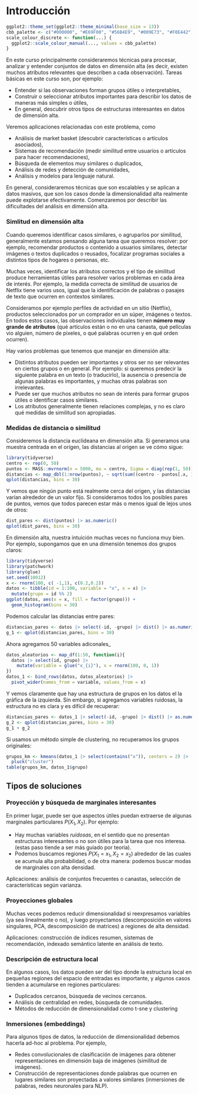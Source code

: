 # Introducción {#intro}


```r
ggplot2::theme_set(ggplot2::theme_minimal(base_size = 13))
cbb_palette <- c("#000000", "#E69F00", "#56B4E9", "#009E73", "#F0E442", "#0072B2", "#D55E00", "#CC79A7")
scale_colour_discrete <- function(...) {
  ggplot2::scale_colour_manual(..., values = cbb_palette)
}
```

En este curso principalmente consideraremos técnicas para procesar, analizar y entender conjuntos de datos en dimensión alta (es decir, existen muchos atributos relevantes
que describen a cada observación). Tareas básicas en este curso son, por ejemplo:

- Entender si las observaciones forman grupos útiles o interpretables,
- Construir o seleccionar atributos importantes para describir los datos de maneras
más simples o útiles,
- En general, descubrir otros tipos de estructuras interesantes en datos de dimensión alta.

Veremos aplicaciones relacionadas con este problema, como

- Análisis de market basket (descubrir características o artículos asociados),
- Sistemas de recomendación (medir similitud entre usuarios o artículos para hacer recomendaciones),
- Búsqueda de elementos muy similares o duplicados,
- Análisis de redes y detección de comunidades,
- Análisis y modelos para lenguaje natural.

En general, consideraremos técnicas que son escalables y se aplican a datos masivos, que son los casos donde la dimensionalidad alta realmente puede explotarse efectivamente. Comenzaremos por describir las dificultades del análisis en dimensión alta.

### Simlitud en dimensión alta {-}

Cuando queremos identificar casos similares, o agruparlos por similitud, generalmente
estamos pensando alguna tarea que queremos resolver: por ejemplo, recomendar
productos o contenido a usuarios similares, detectar imágenes o textos duplicados o
reusados, focalizar programas sociales a distintos tipos de hogares o personas, etc.

Muchas veces, identificar los atributos correctos y el tipo de similitud produce
herramientas útiles para resolver varios problemas en cada área de interés. Por ejemplo,
la medida correcta de similitud de usuarios de Netflix tiene varios usos, igual que la
identificación de palabras o pasajes de texto que ocurren en contextos similares.

Consideramos por ejemplo perfiles de actividad en un sitio (Netflix), productos
seleccionados por un comprador en un súper, imágenes o textos. En todos estos casos, las
observaciones individuales tienen **número muy grande
de atributos** (qué artículos están o no en una canasta, qué
películas vio alguien, número de pixeles, o qué palabras ocurren y en qué orden 
ocurren).

Hay varios problemas que tenemos que manejar en dimensión alta:

- Distintos atributos pueden ser importantes y otros ser no
ser relevantes en ciertos grupos o en general. 
Por ejemplo: si queremos predecir la siguiente palabra en un texto
(o traducirlo), la ausencia o presencia de algunas palabras es importantes, y muchas otras palabras son irrelevantes.
- Puede ser que muchos atributos no sean de interés para formar grupos útiles o identificar casos similares.
- Los atributos generalmente tienen relaciones complejas, y no es claro qué medidas de
similitud son apropiadas.


### Medidas de distancia o similitud {-}

Consideremos la distancia euclideana en dimensión alta. Si generamos una muestra
centrada en el origen, las distancias al origen se ve cómo sigue:

```r
library(tidyverse)
centro <- rep(0, 50)
puntos <- MASS::mvrnorm(n = 5000, mu = centro, Sigma = diag(rep(1, 50)))
distancias <- map_dbl(1:nrow(puntos), ~ sqrt(sum((centro - puntos[.x, ])^2)))
qplot(distancias, bins = 30) 
```

Y vemos que ningún punto está realmente cerca del origen, y las distancias varían
alrededor de un valor fijo. Si consideramos todos los posibles pares de puntos,
vemos que todos parecen estar más o menos igual de lejos unos de otros:

```r
dist_pares <- dist(puntos) |> as.numeric()
qplot(dist_pares, bins = 30)
```

En dimensión alta, nuestra intuición muchas veces no funciona muy bien. Por ejemplo, supongamos que en una dimensión tenemos dos grupos claros:

```r
library(tidyverse)
library(patchwork)
library(glue)
set.seed(10012)
x <- rnorm(100, c( -1,1), c(0.2,0.2))
datos <- tibble(id = 1:100, variable = "x", x = x) |> 
  mutate(grupo = id %% 2)
ggplot(datos, aes(x = x, fill = factor(grupo))) + 
  geom_histogram(bins = 30)
```

Podemos calcular las distancias entre pares:

```r
distancias_pares <- datos |> select(-id, -grupo) |> dist() |> as.numeric()
g_1 <- qplot(distancias_pares, bins = 30)
```

Ahora agregamos 50 variables adiconales_

```r
datos_aleatorios <- map_df(1:50, function(i){
  datos |> select(id, grupo) |> 
    mutate(variable = glue("x_{i}"), x = rnorm(100, 0, 1))
})
datos_1 <- bind_rows(datos, datos_aleatorios) |> 
  pivot_wider(names_from = variable, values_from = x)
```

Y vemos claramente que hay una estructura de grupos en los datos el la gráfica
de la izquierda. Sin embargo,
si agregamos variables ruidosas, la estructura no es clara y es difícil
de recuperar:

```r
distancias_pares <- datos_1 |> select(-id, -grupo) |> dist() |> as.numeric()
g_2 <- qplot(distancias_pares, bins = 30)
g_1 + g_2
```

Si usamos un método simple de clustering, no recuperamos los grupos originales:

```r
grupos_km <- kmeans(datos_1 |> select(contains("x")), centers = 2) |> 
  pluck("cluster")
table(grupos_km, datos_1$grupo)
```

## Tipos de soluciones {-}

### Proyección y búsqueda de marginales interesantes {-}

En primer lugar, puede ser que aspectos útiles puedan extraerse de algunas
marginales particulares $P(X_1, X_2)$. Por ejemplo:

- Hay muchas variables *ruidosas*, en el sentido que no presentan
estructuras interesantes o no son útiles para la tarea que nos interesa.
(estas paso tiende a ser más guiado por teoría).
- Podemos buscamos regiones $P(X_1 = x_1, X_2 = x_2)$ alrededor de las cuales
se acumula alta probabilidad, o de otra manera: podemos buscar modas de
marginales con alta densidad.

Aplicaciones: análisis de conjuntos frecuentes o canastas, selección 
de características según varianza.


### Proyecciones globales {-}

Muchas veces podemos reducir dimensionalidad si reexpresamos
variables (ya sea linealmente o no), y luego proyectamos 
(descomposición en valores singulares, PCA, descomposición de matrices) a
regiones de alta densidad.

Aplicaciones: construcción de índices resumen, sistemas
de recomendación, indexado semántico latente en análisis de texto.

### Descripción de estructura local {-}

En algunos casos, los datos pueden ser del tipo donde la estructura local
en pequeñas regiones del espacio de entradas es importante, y algunos casos
tienden a acumularse en regiones particulares:

- Duplicados cercanos, búsqueda de vecinos cercanos.
- Análisis de centralidad en redes, búsqueda de comunidades.
- Métodos de reducción de dimensionalidad como t-sne y clustering 

### Inmersiones (embeddings) {-}

Para algunos tipos de datos, la reducción de dimensionalidad debemos
hacerla ad-hoc al problema. Por ejemplo,

- Redes convolucionales de clasificación de imágenes
para obtener representaciones en dimensión baja
de imágenes (similitud de imágenes).
- Construcción de representaciones donde palabras que ocurren en lugares similares
son proyectadas a valores similares (inmersiones de palabras, redes neuronales
para NLP).




